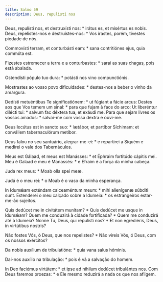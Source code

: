 ```yaml
---
title: Salmo 59
description: Deus, repulisti nos
---
```


<div class="side-by-side not-content">

Deus, repulísti nos, et destruxísti nos: * irátus es, et misértus es nobis.
  Deus, repelistes-nos e destruístes-nos: * Vos irastes, porém, tivestes
    piedade de nós.

Commovísti terram, et conturbásti eam: * sana contritiónes ejus, quia
    commóta est.

Fizestes estremecer a terra e a conturbastes: * sarai as suas chagas, pois
    está abalada.

Ostendísti pópulo tuo dura: * potásti nos vino compunctiónis.

Mostrastes ao vosso povo dificuldades: * destes-nos a beber o vinho da
    amargura.

Dedísti metuéntibus Te significatiónem: * ut fúgiant a fácie arcus:
  Destes aos que Vos temem um sinal: * para que fujam à face do arco:
  Ut liberéntur dilécti tui: * salvum fac déxtera tua, et exáudi me.
  Para que sejam livres os vossos amados: * salvai-me com vossa dextra e
    ouvi-me.

Deus locútus est in sancto suo: * lætábor, et partíbor Síchimam: et
    convállem tabernaculórum metíbor.

Deus falou no seu santuário, alegrar-me-ei: * e repartirei a Siquém e
    medirei o vale dos Tabernáculos.

Meus est Gálaad, et meus est Manásses: * et Éphraim fortitúdo cápitis mei.
  Meu é Galaad e meu é Manassés: * e Efraim é a força da minha cabeça.

Juda rex meus: * Moab olla spei meæ.

Judá é o meu rei: * o Moab é o vaso da minha esperança.

In Idumǽam exténdam calceaméntum meum: * mihi alienígenæ súbditi sunt.
  Estenderei o meu calçado sobre a Idumeia: * os estrangeiros estar-me-ão
    sujeitos.

Quis dedúcet me in civitátem munítam? * Quis dedúcet me usque in Idumǽam?
  Quem me conduzirá à cidade fortificada? * Quem me conduzirá até à Idumeia?
  Nonne Tu, Deus, qui repulísti nos? * Et non egrediéris, Deus, in virtútibus
    nostris?

Não fostes Vós, ó Deus, que nos repelistes? * Não vireis Vós, ó Deus, com os
    nossos exércitos?

Da nobis auxílium de tribulatióne: * quia vana salus hóminis.

Dai-nos auxílio na tribulação: * pois é vã a salvação do homem.

In Deo faciémus virtútem: * et ipse ad níhilum dedúcet tribulántes nos.
  Com Deus faremos proezas: * e Ele mesmo reduzirá a nada os que nos afligem.

</div>
